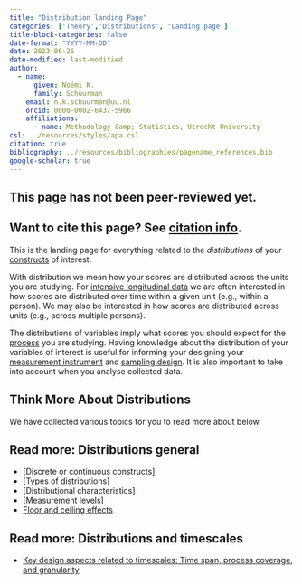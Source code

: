 ```yaml
---
title: "Distribution landing Page"
categories: ['Theory','Distributions', 'Landing page']
title-block-categories: false
date-format: "YYYY-MM-DD"
date: 2023-06-26
date-modified: last-modified
author:
  - name:
      given: Noémi K.
      family: Schuurman
    email: n.k.schuurman@uu.nl
    orcid: 0000-0002-6437-5966
    affiliations:
      - name: Methodology &amp; Statistics, Utrecht University
csl: ../resources/styles/apa.csl
citation: true
bibliography: ../resources/bibliographies/pagename_references.bib
google-scholar: true
---
```


::: callout-caution
## This page has not been peer-reviewed yet.
:::

::: callout-note
## Want to cite this page? See [citation info](distributions.html#citation).
:::

This is the landing page for everything related to the <i> distributions </i> of your [constructs](../theory/your-study/constructs.qmd) of interest.

With distribution we mean how your scores are distributed across the units you are studying. For [intensive longitudinal data](../intensive-longitudinal-data.qmd) we are often interested in how scores are distributed over time within a given unit (e.g., within a person). We may also be interested in how scores are distributed across units (e.g., across multiple persons). 

The distributions of variables imply what scores you should expect for the [process](../processes.qmd) you are studying. Having knowledge about the distribution of your variables of interest is useful for informing your designing your [measurement instrument](../measurement/instrument.qmd) and [sampling design](../measurement/sampling.qmd). It is also important to take into account when you analyse collected data.

## Think More About Distributions

We have collected various topics for you to read more about below.

::: {.callout-note collapse="false"}
## Read more: Distributions general 
-   [Discrete or continuous constructs]
-   [Types of distributions]
-   [Distributional characteristics]
-   [Measurement levels]
-   [Floor and ceiling effects](distributions/floor-ceiling-effects.qmd)
:::

::: {.callout-note collapse="false"}
## Read more: Distributions and timescales 
-   [Key design aspects related to timescales: Time span, process coverage, and granularity](timescale/time-span-process-coverage-granularity.qmd)
:::


```{=html}
<!--
# Related pages

-   [Measurement coverage, time span, & granularity.](/TScale_MeasCoverage.html)

-   [Measuring and Relating Multiple Constructs Measured at Different Timescales](/TScale_RelatingConstructs.html)

-   [Capturing Regime Switches](/TScale_Switches.html)

-   [Event-Relations in ILD Measurement](/EventRelations.html)

-   [Measurement Burst Designs]
-->
```

